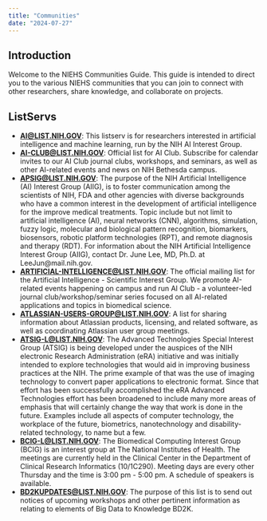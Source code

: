 ```yaml
---
title: "Communities"
date: "2024-07-27"
---
```


## Introduction

Welcome to the NIEHS Communities Guide. This guide is intended to direct you to the various NIEHS communities that you can join to connect with other researchers, share knowledge, and collaborate on projects.

## ListServs

- **[AI@LIST.NIH.GOV](https://list.nih.gov/cgi-bin/wa.exe?A0=AI)**: This listserv is for researchers interested in artificial intelligence and machine learning, run by the NIH AI Interest Group.
- **[AI-CLUB@LIST.NIH.GOV](https://list.nih.gov/cgi-bin/wa.exe?A0=AI-CLUB)**: Official list for AI Club. Subscribe for calendar invites to our AI Club journal clubs, workshops, and seminars, as well as other AI-related events and news on NIH Bethesda campus.
- **[APSIG@LIST.NIH.GOV](https://list.nih.gov/cgi-bin/wa.exe?A0=APSIG)**: The purpose of the NIH Artificial Intelligence (AI) Interest Group (AIIG), is to foster communication among the scientists of NIH, FDA and other agencies with diverse backgrounds who have a common interest in the development of artificial intelligence for the improve medical treatments. Topic include but not limit to artificial intelligence (AI), neural networks (CNN), algorithms, simulation, fuzzy logic, molecular and biological pattern recognition, biomarkers, biosensors, robotic platform technologies (RPT), and remote diagnosis and therapy (RDT). For information about the NIH Artificial Intelligence Interest Group (AIIG), contact Dr. June Lee, MD, Ph.D. at LeeJun@mail.nih.gov.
- **[ARTIFICIAL-INTELLIGENCE@LIST.NIH.GOV](https://list.nih.gov/cgi-bin/wa.exe?A0=ARTIFICIAL-INTELLIGENCE)**: The official mailing list for the Artificial Intelligence - Scientific Interest Group. We promote AI-related events happening on campus and run AI Club - a volunteer-led journal club/workshop/seminar series focused on all AI-related applications and topics in biomedical science.
- **[ATLASSIAN-USERS-GROUP@LIST.NIH.GOV](https://list.nih.gov/cgi-bin/wa.exe?A0=ATLASSIAN-USERS-GROUP)**: A list for sharing information about Atlassian products, licensing, and related software, as well as coordinating Atlassian user group meetings.
- **[ATSIG-L@LIST.NIH.GOV](https://list.nih.gov/cgi-bin/wa.exe?A0=ATSIG-L)**: The Advanced Technologies Special Interest Group (ATSIG) is being developed under the auspices of the NIH electronic Research Administration (eRA) initiative and was initially intended to explore technologies that would aid in improving business practices at the NIH. The prime example of that was the use of imaging technology to convert paper applications to electronic format. Since that effort has been successfully accomplished the eRA Advanced Technologies effort has been broadened to include many more areas of emphasis that will certainly change the way that work is done in the future. Examples include all aspects of computer technology, the workplace of the future, biometrics, nanotechnology and disability-related technology, to name but a few.
- **[BCIG-L@LIST.NIH.GOV](https://list.nih.gov/cgi-bin/wa.exe?A0=BCIG-L)**: The Biomedical Computing Interest Group (BCIG) is an interest group at The National Institutes of Health. The meetings are currently held in the Clinical Center in the Department of Clinical Research Informatics (10/1C290). Meeting days are every other Thursday and the time is 3:00 pm - 5:00 pm. A schedule of speakers is available.
- **[BD2KUPDATES@LIST.NIH.GOV](https://list.nih.gov/cgi-bin/wa.exe?A0=BD2KUPDATES)**: The purpose of this list is to send out notices of upcoming workshops and other pertinent information as relating to elements of Big Data to Knowledge BD2K.

## 